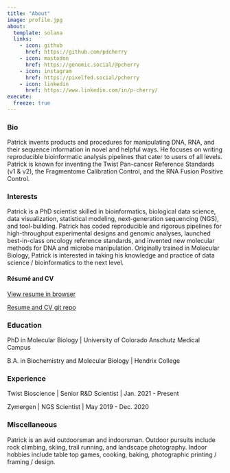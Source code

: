 ```yaml
---
title: "About"
image: profile.jpg
about:
  template: solana
  links:
    - icon: github
      href: https://github.com/pdcherry
    - icon: mastodon
      href: https://genomic.social/@pcherry
    - icon: instagram
      href: https://pixelfed.social/pcherry
    - icon: linkedin
      href: https://www.linkedin.com/in/p-cherry/
execute:
  freeze: true
---
```


### Bio
Patrick invents products and procedures for manipulating DNA, RNA, and their sequence information in novel and helpful ways. He focuses on writing reproducible bioinformatic analysis pipelines that cater to users of all levels. Patrick is known for inventing the Twist Pan-cancer Reference Standards (v1 & v2), the Fragmentome Calibration Control, and the RNA Fusion Positive Control.

### Interests
Patrick is a PhD scientist skilled in bioinformatics, biological data science, data visualization, statistical modeling, next-generation sequencing (NGS), and tool-building. Patrick has coded reproducible and rigorous pipelines for high-throughput experimental designs and genomic analyses, launched best-in-class oncology reference standards, and invented new molecular methods for DNA and microbe manipulation. Originally trained in Molecular Biology, Patrick is interested in taking his knowledge and practice of data science / bioinformatics to the next level.

#### Résumé and CV
[View resume in browser](Patrick-Cherry-resume.md)

[Resume and CV git repo](https://github.com/pdcherry/cherry-cv-public)

### Education
PhD in Molecular Biology | University of Colorado Anschutz Medical Campus

B.A. in Biochemistry and Molecular Biology | Hendrix College

### Experience
Twist Bioscience | Senior R&D Scientist | Jan. 2021 - Present

Zymergen | NGS Scientist | May 2019 - Dec. 2020

### Miscellaneous
Patrick is an avid outdoorsman and indoorsman. Outdoor pursuits include rock climbing, skiing, trail running, and landscape photography. Indoor hobbies include table top games, cooking, baking, photographic printing / framing / design.

```{=html}
 <a rel="me" href="https://genomic.social/@pcherry"> </a>
```

